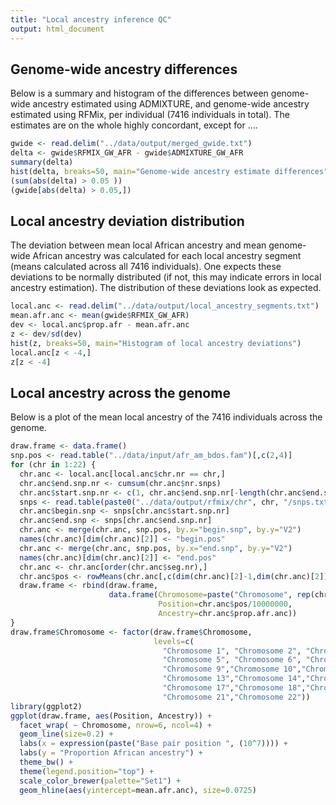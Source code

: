 ```yaml
---
title: "Local ancestry inference QC"
output: html_document
---
```


## Genome-wide ancestry differences

Below is a summary and histogram of the differences between genome-wide ancestry estimated using ADMIXTURE, 
and genome-wide ancestry estimated using RFMix, per individual (7416 individuals in total). 
The estimates are on the whole highly concordant, except for ....

```r
gwide <- read.delim("../data/output/merged_gwide.txt")
delta <- gwide$RFMIX_GW_AFR - gwide$ADMIXTURE_GW_AFR
summary(delta)
hist(delta, breaks=50, main="Genome-wide ancestry estimate differences")
(sum(abs(delta) > 0.05 ))
(gwide[abs(delta) > 0.05,])
```

## Local ancestry deviation distribution

The deviation between mean local African ancestry and mean genome-wide African ancestry was 
calculated for each local ancestry segment (means calculated across all 7416 individuals). 
One expects these deviations to be normally distributed (if not, this may indicate
errors in local ancestry estimation).
The distribution of these deviations look as expected.

```r
local.anc <- read.delim("../data/output/local_ancestry_segments.txt")
mean.afr.anc <- mean(gwide$RFMIX_GW_AFR)
dev <- local.anc$prop.afr - mean.afr.anc
z <- dev/sd(dev)
hist(z, breaks=50, main="Histogram of local ancestry deviations")
local.anc[z < -4,]
z[z < -4]
```

## Local ancestry across the genome

Below is a plot of the mean local ancestry of the 7416 individuals across the genome.

```r
draw.frame <- data.frame()
snp.pos <- read.table("../data/input/afr_am_bdos.fam")[,c(2,4)]
for (chr in 1:22) {
  chr.anc <- local.anc[local.anc$chr.nr == chr,] 
  chr.anc$end.snp.nr <- cumsum(chr.anc$nr.snps)
  chr.anc$start.snp.nr <- c(1, chr.anc$end.snp.nr[-length(chr.anc$end.snp.nr)] + 1)
  snps <- read.table(paste0("../data/output/rfmix/chr", chr, "/snps.txt"))[,1]
  chr.anc$begin.snp <- snps[chr.anc$start.snp.nr]
  chr.anc$end.snp <- snps[chr.anc$end.snp.nr]
  chr.anc <- merge(chr.anc, snp.pos, by.x="begin.snp", by.y="V2")
  names(chr.anc)[dim(chr.anc)[2]] <- "begin.pos"
  chr.anc <- merge(chr.anc, snp.pos, by.x="end.snp", by.y="V2")
  names(chr.anc)[dim(chr.anc)[2]] <- "end.pos"
  chr.anc <- chr.anc[order(chr.anc$seg.nr),]
  chr.anc$pos <- rowMeans(chr.anc[,c(dim(chr.anc)[2]-1,dim(chr.anc)[2])])
  draw.frame <- rbind(draw.frame,
                      data.frame(Chromosome=paste("Chromosome", rep(chr, dim(chr.anc)[1])),
                                 Position=chr.anc$pos/10000000,
                                 Ancestry=chr.anc$prop.afr.anc))
}
draw.frame$Chromosome <- factor(draw.frame$Chromosome, 
                                levels=c(
                                  "Chromosome 1", "Chromosome 2", "Chromosome 3", "Chromosome 4",
                                  "Chromosome 5", "Chromosome 6", "Chromosome 7", "Chromosome 8",
                                  "Chromosome 9","Chromosome 10","Chromosome 11","Chromosome 12",
                                  "Chromosome 13","Chromosome 14","Chromosome 15","Chromosome 16",
                                  "Chromosome 17","Chromosome 18","Chromosome 19","Chromosome 20",
                                  "Chromosome 21","Chromosome 22"))
library(ggplot2)
ggplot(draw.frame, aes(Position, Ancestry)) +  
  facet_wrap( ~ Chromosome, nrow=6, ncol=4) + 
  geom_line(size=0.2) + 
  labs(x = expression(paste("Base pair position ", (10^7)))) + 
  labs(y = "Proportion African ancestry") +
  theme_bw() +
  theme(legend.position="top") + 
  scale_color_brewer(palette="Set1") +
  geom_hline(aes(yintercept=mean.afr.anc), size=0.0725)
```

